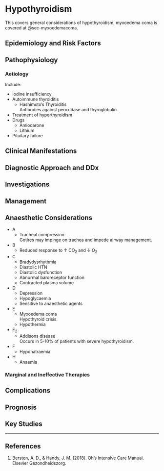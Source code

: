 # Hypothyroidism {#sec-hypothyroid}

:::column-margin
This covers general considerations of hypothyroidism, myxoedema coma is covered at @sec-myxoedemacoma.
:::

## Epidemiology and Risk Factors

## Pathophysiology

### Aetiology

Include:

* Iodine insufficiency
* Autoimmune thyroiditis
	* Hashimoto's Thyroiditis  
	Antibodies against peroxidase and thyroglobulin.
* Treatment of hyperthyroidism
* Drugs
	* Amiodarone
	* Lithium
* Pituitary failure

## Clinical Manifestations



## Diagnostic Approach and DDx

## Investigations

## Management

## Anaesthetic Considerations

* A
	* Tracheal compression  
	Gotires may impinge on trachea and impede airway management.
* B
	* Reduced response to ↑ CO~2~ and ↓ O~2~
* C
	* Bradydysrhythmia
	* Diastolic HTN
	* Diastolic dysfunction
	* Abnormal baroreceptor function
	* Contracted plasma volume
* D
	* Depression
	* Hypoglycaemia
	* Sensitive to anaesthetic agents
* E
	* Myxoedema coma  
	Hypothyroid crisis.
	* Hypothermia
* E~2~
	* Addisons disease  
	Occurs in 5-10% of patients with severe hypothyroidism.
* F
	* Hyponatraemia
* H
	* Anaemia

### Marginal and Ineffective Therapies

## Complications



## Prognosis

## Key Studies


---

## References

1. Bersten, A. D., & Handy, J. M. (2018). Oh’s Intensive Care Manual. Elsevier Gezondheidszorg.
